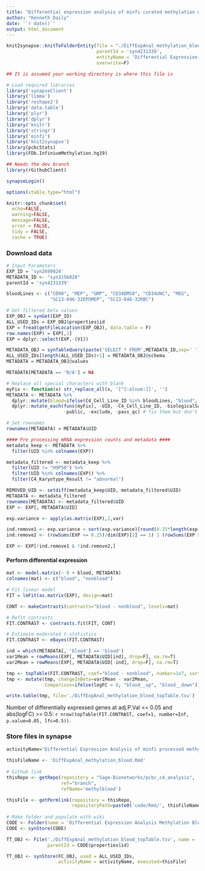 ```yaml
---
title: "Differential expression analysis of minfi curated methylation data - blood samples"
author: "Kenneth Daily"
date: '`r date()`'
output: html_document
---
```


```r
knit2synapse::knitToFolderEntity(file = "./DiffExpAnal_methylation_blood.Rmd", 
                                 parentId = 'syn4231339',
                                 entityName = 'Differential Expression Analysis Methylation Blood', 
                                 overwrite=F)

```

```r
## It is assumed your working directory is where this file is

# Load required libraries
library('synapseClient')
library('limma')
library('reshape2')
library('data.table')
library('plyr')
library('dplyr')
library('knitr')
library('stringr')
library('minfi')
library('knit2synapse')
library(pcbcStats)
library(FDb.InfiniumMethylation.hg19)

## Needs the dev branch
library(rGithubClient)

synapseLogin()

options(xtable.type="html")

knitr::opts_chunk$set(
  echo=FALSE,
  warning=FALSE,
  message=FALSE,
  error = FALSE,
  tidy = FALSE,
  cache = TRUE)
```
### Download data
```r
# Input Parameters
EXP_ID = 'syn2699024'
METADATA_ID <- "syn3156828"
parentId = 'syn4231339'

bloodLines <- c("CD90", "MEP", "GMP", "CD34DMSO", "CD34UNC", "MEG", 
                "SC13-046-32EPOMEP", "SC13-046-32RBC")
```

```r
# Get filtered beta values
EXP_OBJ = synGet(EXP_ID)
ALL_USED_IDs = EXP_OBJ$properties$id
EXP = fread(getFileLocation(EXP_OBJ), data.table = F)
row.names(EXP) = EXP[,1]
EXP = dplyr::select(EXP,-(V1))
```

```r
METADATA_OBJ = synTableQuery(paste('SELECT * FROM',METADATA_ID,sep=' '))
ALL_USED_IDs[length(ALL_USED_IDs)+1] = METADATA_OBJ@schema
METADATA = METADATA_OBJ@values

METADATA[METADATA == 'N/A'] = NA

# Replace all special characters with blank
myFix <- function(x) str_replace_all(x, '[^[:alnum:]]', '')
METADATA <- METADATA %>%
  dplyr::mutate(blood=ifelse(C4_Cell_Line_ID %in% bloodLines, "blood", "nonblood")) %>% 
  dplyr::mutate_each(funs(myFix), -UID, -C4_Cell_Line_ID, -biologicalSampleName,
                     -public, -exclude, -pass_qc) # fix them but don't touch some columns

# Set rownames
rownames(METADATA) = METADATA$UID

```

```r
#### Pre processing mRNA expression counts and metadata ####
metadata_keep <- METADATA %>% 
  filter(UID %in% colnames(EXP))

metadata_filtered <- metadata_keep %>%
  filter(UID != "H9P50") %>%
  filter(UID %in% colnames(EXP)) %>%
  filter(C4_Karyotype_Result != "abnormal")

REMOVED_UID <- setdiff(metadata_keep$UID, metadata_filtered$UID)
METADATA <- metadata_filtered
rownames(METADATA) <- metadata_filtered$UID
EXP <- EXP[, METADATA$UID]

```

```r
exp.variance <- apply(as.matrix(EXP),1,var)

ind.remove1 <- exp.variance < sort(exp.variance)[round(0.25*length(exp.variance))]
ind.remove2 <- (rowSums(EXP <= 0.25)/dim(EXP)[2] == 1) | (rowSums(EXP >= 0.75)/dim(EXP)[2] == 1)

EXP <- EXP[!ind.remove1 & !ind.remove2,]

```

#### Perform differential expression
```r
mat <- model.matrix(~ 0 + blood, METADATA)
colnames(mat) <- c("blood", "nonblood")

# Fit linear model
FIT = lmFit(as.matrix(EXP), design=mat)

CONT <- makeContrasts(contrasts="blood - nonblood", levels=mat)

# Refit contrasts
FIT.CONTRAST <- contrasts.fit(FIT, CONT)

# Estimate moderated t-statistics
FIT.CONTRAST <- eBayes(FIT.CONTRAST)

ind = which(METADATA[, 'blood'] == 'blood')
var1Mean = rowMeans(EXP[, METADATA$UID[ind], drop=F], na.rm=T)
var2Mean = rowMeans(EXP[, METADATA$UID[-ind], drop=F], na.rm=T)

tmp <- topTable(FIT.CONTRAST, coef="blood - nonblood", number=1e7, sort.by = "p")
tmp <- mutate(tmp, changeInBeta=var1Mean - var2Mean,
              Comparison=ifelse(logFC > 0, "blood__up", "blood__down"))

write.table(tmp, file='./DiffExpAnal_methylation_blood_topTable.tsv')
```
Number of differentially expressed genes at adj.P.Val <= 0.05 and abs(logFC) >= 0.5: `r nrow(topTable(FIT.CONTRAST, coef=1, number=Inf, p.value=0.05, lfc=0.5))`.

### Store files in synapse
```r
activityName='Differential Expression Analysis of minfi processed methylation data - blood vs non-blood samples'
  
thisFileName <- 'DiffExpAnal_methylation_blood.Rmd'
  
# Github link
thisRepo <- getRepo(repository = "Sage-Bionetworks/pcbc_c4_analysis", 
                    ref="branch", 
                    refName='methylblood')

thisFile <- getPermlink(repository = thisRepo,
                        repositoryPath=paste0('code/Rmd/', thisFileName))
    
# Make folder and populate with wiki
CODE <- Folder(name = 'Differential Expression Analysis Methylation Blood', parentId = parentId)
CODE <- synStore(CODE)

TT_OBJ <- File('./DiffExpAnal_methylation_blood_topTable.tsv', name = 'topTable', 
               parentId = CODE$properties$id)

TT_OBJ <- synStore(FC_OBJ, used = ALL_USED_IDs, 
                   activityName = activityName, executed=thisFile)
```
